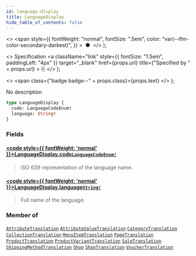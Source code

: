 ```yaml
---
id: language-display
title: LanguageDisplay
hide_table_of_contents: false
---
```


  <>
    <span
      style={{
        fontWeight: "normal",
        fontSize: ".5em",
        color: "var(--ifm-color-secondary-darkest)",
      }}
    >
      &nbsp;●&nbsp;
    </span>
  </>
);

  <>
    Specification
    <a
      className="link"
      style={{ fontSize: "1.5em", paddingLeft: "4px" }}
      target="\_blank"
      href={props.url}
      title={"Specified by " + props.url}
    >
      ⎘
    </a>
  </>
);

  <>
    <span class={"badge badge--" + props.class}>{props.text}</span>
  </>
);

No description

```graphql
type LanguageDisplay {
  code: LanguageCodeEnum!
  language: String!
}
```

### Fields

#### [<code style={{ fontWeight: 'normal' }}>LanguageDisplay.<b>code</b></code>](#)<Bullet />[`LanguageCodeEnum!`](../../../developer/api-reference/enums/language-code-enum) <Badge class="secondary" text="non-null"/> <Badge class="secondary" text="enum"/>

> ISO 639 representation of the language name.

#### [<code style={{ fontWeight: 'normal' }}>LanguageDisplay.<b>language</b></code>](#)<Bullet />[`String!`](../../../developer/api-reference/scalars/string) <Badge class="secondary" text="non-null"/> <Badge class="secondary" text="scalar"/>

> Full name of the language.

### Member of

[`AttributeTranslation`](../../../developer/api-reference/objects/attribute-translation) <Badge class="secondary" text="object"/><Bullet />[`AttributeValueTranslation`](../../../developer/api-reference/objects/attribute-value-translation) <Badge class="secondary" text="object"/><Bullet />[`CategoryTranslation`](../../../developer/api-reference/objects/category-translation) <Badge class="secondary" text="object"/><Bullet />[`CollectionTranslation`](../../../developer/api-reference/objects/collection-translation) <Badge class="secondary" text="object"/><Bullet />[`MenuItemTranslation`](../../../developer/api-reference/objects/menu-item-translation) <Badge class="secondary" text="object"/><Bullet />[`PageTranslation`](../../../developer/api-reference/objects/page-translation) <Badge class="secondary" text="object"/><Bullet />[`ProductTranslation`](../../../developer/api-reference/objects/product-translation) <Badge class="secondary" text="object"/><Bullet />[`ProductVariantTranslation`](../../../developer/api-reference/objects/product-variant-translation) <Badge class="secondary" text="object"/><Bullet />[`SaleTranslation`](../../../developer/api-reference/objects/sale-translation) <Badge class="secondary" text="object"/><Bullet />[`ShippingMethodTranslation`](../../../developer/api-reference/objects/shipping-method-translation) <Badge class="secondary" text="object"/><Bullet />[`Shop`](../../../developer/api-reference/objects/shop) <Badge class="secondary" text="object"/><Bullet />[`ShopTranslation`](../../../developer/api-reference/objects/shop-translation) <Badge class="secondary" text="object"/><Bullet />[`VoucherTranslation`](../../../developer/api-reference/objects/voucher-translation) <Badge class="secondary" text="object"/>

